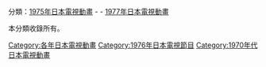 {{Catnav|頁面分類|...|動畫影集|日本電視動畫|每年日本電視動畫}}
{{Catnav|頁面分類|...|日本电视节目|日本電視動畫|每年日本電視動畫}}

分類：[[:Category:1975年日本電視動畫|1975年日本電視動畫]] - '''{{PAGENAME}}''' - [[:Category:1977年日本電視動畫|1977年日本電視動畫]]

本分類收錄所有{{PAGENAME}}。

[[Category:各年日本電視動畫|Category:各年日本電視動畫]]
[[Category:1976年日本電視節目|Category:1976年日本電視節目]]
[[Category:1970年代日本電視動畫|Category:1970年代日本電視動畫]]